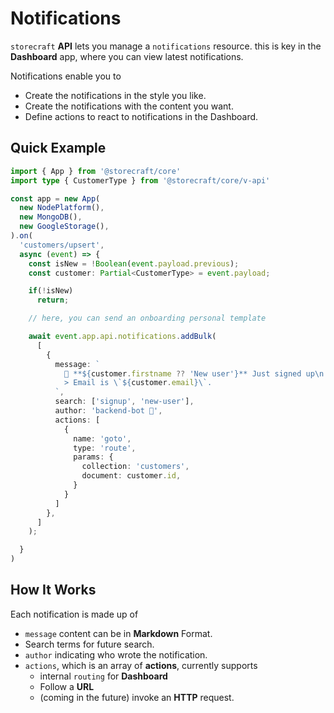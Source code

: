 # Notifications

`storecraft` **API** lets you manage a `notifications` resource. this is
key in the **Dashboard** app, where you can view latest notifications.

Notifications enable you to
- Create the notifications in the style you like.
- Create the notifications with the content you want.
- Define actions to react to notifications in the Dashboard.

## Quick Example

```ts
import { App } from '@storecraft/core'
import type { CustomerType } from '@storecraft/core/v-api'

const app = new App(
  new NodePlatform(),
  new MongoDB(),
  new GoogleStorage(),
).on(
  'customers/upsert',
  async (event) => {
    const isNew = !Boolean(event.payload.previous);
    const customer: Partial<CustomerType> = event.payload;

    if(!isNew)  
      return;

    // here, you can send an onboarding personal template

    await event.app.api.notifications.addBulk(
      [
        {
          message: `
            🚀 **${customer.firstname ?? 'New user'}** Just signed up\n 
            > Email is \`${customer.email}\`.
          `,
          search: ['signup', 'new-user'],
          author: 'backend-bot 🤖',
          actions: [
            {
              name: 'goto',
              type: 'route',
              params: {
                collection: 'customers',
                document: customer.id,
              }
            }
          ]
        },
      ]
    );

  }
)

```

## How It Works

Each notification is made up of
- `message` content can be in **Markdown** Format.
- Search terms for future search.
- `author` indicating who wrote the notification.
- `actions`, which is an array of **actions**, currently supports
  - internal `routing` for **Dashboard**
  - Follow a **URL**
  - (coming in the future) invoke an **HTTP** request.